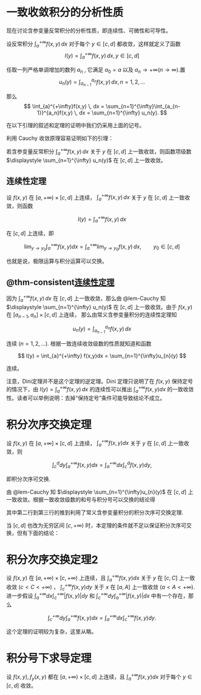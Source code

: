 # 一致收敛积分的分析性质

现在讨论含参变量反常积分的分析性质，即连续性、可微性和可导性。

设反常积分 $\displaystyle \int_{a}^{+\infty} f(x,y) \, dx$ 对于每个 $\displaystyle y \in [c,d]$ 都收敛，这样就定义了函数
$$
I(y) = \int_{a}^{+\infty} f(x,y) \, dx,   y \in [c,d]
$$

任取一列严格单调增加的数列 $\displaystyle {a_n}$ , 它满足 $\displaystyle a_0 = a$ 以及 $\displaystyle a_n \to +\infty(n \to \infty)$.置
$$
u_n(y) = \int_{a_{n-1}}^{a_n}f(x,y) \, dx, n=1,2,...
$$

那么
$$
\int_{a}^{+\infty}f(x,y) \, dx = \sum_{n=1}^{\infty}\int_{a_{n-1}}^{a_n}f(x,y) \, dx = \sum_{n=1}^{\infty} u_n(y).
$$

在以下引理的叙述和定理的证明中我们仍采用上面的记号。

利用 Cauchy 收敛原理容易证明如下的引理：

::: {#lem-Cauchy}

若含参变量反常积分 $\displaystyle \int_{a}^{+\infty}f(x,y) \, dx$ 关于 $\displaystyle y$ 在 $\displaystyle [c,d]$ 上一致收敛，则函数项级数 $\displaystyle \sum_{n=1}^{\infty} u_n(y)$ 在 $\displaystyle [c,d]$ 上一致收敛。

:::

::: {#thm-consistent}

## 连续性定理
设 $\displaystyle f(x,y)$ 在 $\displaystyle [a,+\infty) \times [c,d]$ 上连续， $\displaystyle \int_{a}^{+\infty}f(x,y) \, dx$ 关于 $\displaystyle y$ 在 $\displaystyle [c,d]$ 上一致收敛，则函数

$$
I(y) = \int_{a}^{+\infty}f(x,y)\, dx
$$

在 $\displaystyle [c,d]$ 上连续，即

$$
\lim_{y \to y_0} \int_{a}^{+\infty}f(x,y)dx = \int_{a}^{+\infty}\lim_{y \to y_0}f(x,y) \, dx, \qquad  y_0 \in [c,d]
$$

也就是说，极限运算与积分运算可以交换。

:::

::: {.proof}
## @thm-consistent[连续性定理]
因为 $\displaystyle \int_{a}^{+\infty}f(x,y) \, dx$ 在 $\displaystyle [c,d]$ 上一致收敛，那么由 @lem-Cauchy 知 $\displaystyle \sum_{n=1}^{\infty} u_n(y)$ 在 $\displaystyle [c,d]$
上一致收敛。由于 $\displaystyle f(x,y)$ 在 $\displaystyle [a_{n-1},a_{n}] \times [c,d]$ 上连续，
那么由常义含参变量积分的连续性定理知

$$
u_{n}(y)=\int_{a_{n-1}}^{a_{n}}f(x,y)\,dx
$$

连续 $\displaystyle (n=1,2,...)$. 根据一致连续收敛级数的性质就知道和函数

$$
I(y) = \int_{a}^{+\infty} f(x,y)dx = \sum_{n=1}^{\infty}u_{n}(y)
$$

连续。

:::

注意，Dini定理并不是这个定理的逆定理。Dini 定理只说明了在 $\displaystyle f(x,y)$ 保持定号
的情况下，由 $\displaystyle I(y)=\int_{a}^{+\infty}f(x,y)\,dx$ 的连续性可以推出 $\displaystyle \int_{a}^{+\infty}f(x,y)dx$
的一致收敛性。读者可以举例说明：去掉“保持定号”条件可能导致结论不成立。

::: {#thm-积分次序交换定理}

# 积分次序交换定理

设 $\displaystyle f(x,y)$ 在 $\displaystyle [a,+\infty] \times [c,d]$ 上连续，
$\displaystyle \int_{a}^{+\infty}f(x,y)dx$ 关于 $\displaystyle y$ 在 $\displaystyle [c,d]$
上一致收敛，则

$$
\int_{c}^{d}dy\int_{a}^{+\infty}f(x,y)dx = \int_{a}^{+\infty}dx\int_{c}^{d}f(x,y)dy,
$$

即积分次序可交换.
:::

::: {.proof}

由 @lem-Cauchy 知 $\displaystyle \sum_{n=1}^{\infty}u_{n}(y)$ 在 $\displaystyle [c,d]$ 
上一致收敛。根据一致收敛级数的和号与积分号可以交换的结论得

\begin{align}

\int_{c}^{d}dy\int_{a}^{+\infty}f(x,y)dx &= \int_{c}^{d}(\sum_{n=1}^{\infty}u_{n}(y))dy=\sum_{n=1}^{\infty}\int_{c}^{d}u_{n}(y)dy \\
&= \sum_{n=1}^{\infty}\int_{c}^{d}(\int_{a_{n-1}}^{a_{n}}f(x,y)dx)dy = \sum_{n=1}^{\infty}\int_{c}^{d}dy\int_{a_{n-1}}^{a_{n}}f(x,y)dx \\
&= \sum_{n=1}^{\infty}\int_{a_{n-1}}^{a_{n}}dx\int_{c}^{d}f(x,y)dy = \int_{a}^{+\infty}dx\int_{c}^{d}f(x,y)dy.

\end{align}

其中第二行到第三行的推到利用了常义含参变量积分的积分次序可交换定理.
:::

当 $\displaystyle [c,d]$ 也改为无穷区间 $\displaystyle [c,+\infty)$ 时，本定理的条件就不足以保证积分次序可交换，但有下面的结论：

::: {#thm-积分次序交换定理2}

# 积分次序交换定理2

设 $\displaystyle f(x,y)$ 在 $\displaystyle [a,+\infty) \times [c,+\infty)$ 上连续，且 $\displaystyle \int_{a}^{+\infty}f(x,y)dx$
关于 $\displaystyle y$ 在 $\displaystyle [c,C]$ 上一致收敛 $\displaystyle (c<C<+\infty)$ ， $\displaystyle \int_{c}^{+\infty}f(x,y)dy$
关于 $\displaystyle x$ 在 $\displaystyle [a,A]$ 上一致收敛 $\displaystyle (a<A<+\infty)$.
进一步假设 $\displaystyle \int_{a}^{+\infty}dx\int_{c}^{+\infty} \left| f(x,y) \right | dy$ 和 $\displaystyle \int_{c}^{+\infty}dy \int_{a}^{+\infty} \left| f(x,y) \right | dx$
中有一个存在，那么

$$
\int_{c}^{+\infty}dy\int_{a}^{+\infty}f(x,y)dx = \int_{a}^{+\infty}dx\int_{c}^{+\infty}f(x,y)dy.
$$

这个定理的证明较为复杂，这里从略。
:::


::: {#thm-积分号下求导定理}

# 积分号下求导定理
设 $\displaystyle f(x,y),f_{y}(x,y)$ 都在 $\displaystyle [a,+\infty) \times [c,d]$
上连续，且 $\displaystyle \int_{a}^{+\infty}f(x,y)dx$ 对于每个 $\displaystyle y \in [c,d]$ 收敛。


:::